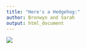 ```yaml
---
title: "Here's a Hedgehog:"
author: Bronwyn and Sarah
output: html_document
---
```

![](https://www.picng.com/upload/hedgehog/png_hedgehog_2530.png)